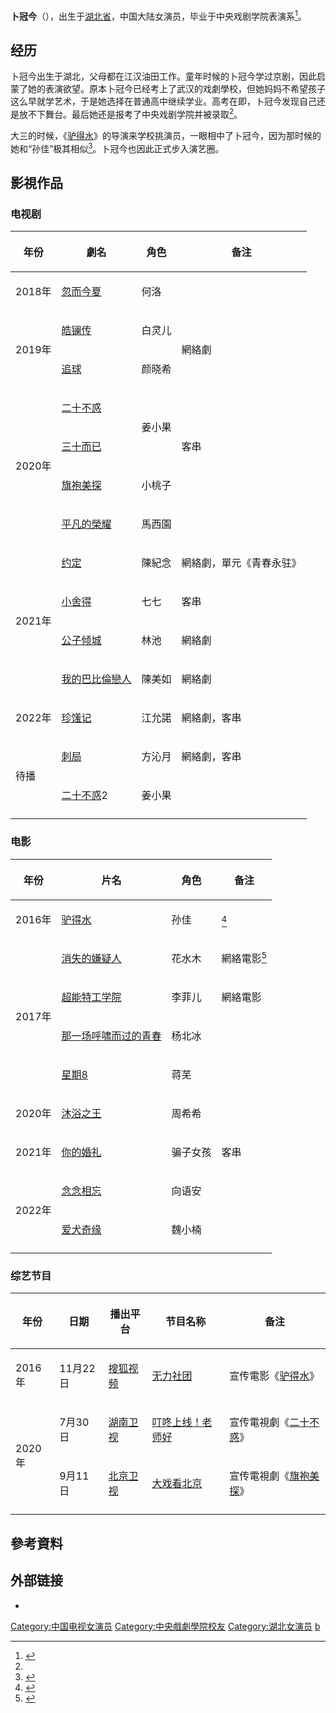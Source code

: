 {{艺人
| 类型 = 女演员
| 姓名 = 卜冠今
| 圖片 =
| 圖片簡介 =
| 罗马拼音 = Bu Guan Jin 
| 英文名 = 
| 昵称 = 
| 国籍 = {{PRC}}
| 籍貫 =
| 民族 = [[汉族|汉族]]
| 出生日期 = {{birth date and age|1994|5|25|mf=y}}
| 出生地點 = {{CHN}}[[湖北省|湖北省]]
| 逝世日期 = 
| 逝世地點 =
| 语言 = [[普通话|普通话]]
| 教育程度 = [[本科|本科]]
| 母校 = [[中央戏剧学院|中央戏剧学院]]
| 职业 = [[演员|演员]]
| 出道作 = 
| 代表作品 = '''電視劇'''：{{ubl|《[[忽而今夏|忽而今夏]]》|《[[二十不惑|二十不惑]]》|《[[我的巴比倫戀人|我的巴比倫戀人]]》}}
| 经纪公司 = 壹心娱乐
| 活跃年代 = 2016年至今
| 网站 = [https://weibo.com/u/1801371583 卜冠今]
| imdb = 
}}
'''卜冠今'''（{{bd|1994年|5月25日|}}），出生于[[湖北省|湖北省]]，中国大陆女演员，毕业于中央戏剧学院表演系<ref name=school>{{cite web|url=http://www.ctdsb.net/html/2017/1013/Entertainment114970.html|title=注意！这位江汉油田的湖北小美妞会火哦|date=2017-10-13|work=楚天都市网|access-date=2020-07-21|archive-date=2020-07-21|archive-url=https://web.archive.org/web/20200721014757/http://www.ctdsb.net/html/2017/1013/Entertainment114970.html|dead-url=no}}</ref>。

==经历==
卜冠今出生于湖北，父母都在江汉油田工作。童年时候的卜冠今学过京剧，因此启蒙了她的表演欲望。原本卜冠今已经考上了武汉的戏劇學校，但她妈妈不希望孩子这么早就学艺术，于是她选择在普通高中继续学业。高考在即，卜冠今发现自己还是放不下舞台。最后她还是报考了中央戏剧学院并被录取<ref name=school />。

大三的时候，《[[驴得水|驴得水]]》的导演来学校挑演员，一眼相中了卜冠今，因为那时候的她和“孙佳”极其相似<ref>{{cite web|url=https://ent.sina.com.cn/v/m/2020-07-21/doc-iivhvpwx6672472.shtml|title=卜冠今：表演最大的乐趣是“感受到被理解”|date=2020-07-21|work=澎湃新闻|access-date=2020-07-21|archive-date=2020-07-22|archive-url=https://web.archive.org/web/20200722164605/https://ent.sina.com.cn/v/m/2020-07-21/doc-iivhvpwx6672472.shtml|dead-url=no}}</ref>。卜冠今也因此正式步入演艺圈。

==影視作品==
=== 电视剧 ===
{| class="wikitable" 
|-
! 年份 !! 劇名 !! 角色 !! 备注
|-
| 2018年 ||[[忽而今夏|忽而今夏]]|| 何洛 || 
|-
|rowspan="2"| 2019年 ||[[皓镧传|皓镧传]]|| 白灵儿 ||rowspan="2"|網絡劇
|-
| [[追球_(电视剧)|追球]]||颜晓希
|-
|rowspan="4"| 2020年 ||[[二十不惑|二十不惑]]|| rowspan=2|姜小果 ||
|-
|  [[三十而已|三十而已]] ||客串
|-
|   [[旗袍美探|旗袍美探]]|| 小桃子 ||
|-
| [[平凡的榮耀|平凡的榮耀]]|| 馬西園 ||
|-
| rowspan="4" |2021年||[[约定_(电视剧)|约定]]||陳紀念||網絡劇，單元《青春永驻》
|-
| [[小舍得|小舍得]]||  七七 ||客串
|-
| [[公子倾城|公子倾城]]||林池  ||網絡劇
|-
| [[我的巴比倫戀人|我的巴比倫戀人]]|| 陳美如 ||網絡劇 
|-
|  2022年||[[珍馐记|珍馐记]]||江允諾||網絡劇，客串
|-
| rowspan=2|待播 ||  [[刺局|刺局]]<!-- 確實有參演, 不要刪 -->|| 方沁月 ||網絡劇，客串
|-
|  [[二十不惑|二十不惑]]2||  姜小果|| 
|-
|}

=== 电影 ===
{| class="wikitable" 
|-
! 年份 !! 片名 !! 角色 !! 备注
|-
| 2016年 ||[[驴得水|驴得水]]||孙佳||<ref>{{cite web|url=http://www.sh.chinanews.com/whty/2016-11-07/13896.shtml|title=电影《驴得水》收获不俗评价 导演周申沪语感谢家乡观众支持|date=2016-11-07|work=中国新闻网|access-date=2020-07-21|archive-date=2020-07-21|archive-url=https://web.archive.org/web/20200721014756/http://www.sh.chinanews.com/whty/2016-11-07/13896.shtml|dead-url=no}}</ref>
|-
| rowspan=4|2017年 ||[[消失的嫌疑人|消失的嫌疑人]]||花水木||網絡電影<ref>{{cite web|url=http://ent.163.com/16/1017/13/C3J5TORA00038793.html|title=电影《消失的嫌疑人》在京开机 打造年度力作|date=2016-10-17|work=网易娱乐|access-date=2020-07-21|archive-date=2020-07-21|archive-url=https://web.archive.org/web/20200721014757/http://ent.163.com/16/1017/13/C3J5TORA00038793.html|dead-url=no}}</ref>
|-
| [[超能特工学院|超能特工学院]]||李菲儿||網絡電影
|-
| [[那一场呼啸而过的青春|那一场呼啸而过的青春]]||杨北冰||
|-
| [[星期8|星期8]]||蒋芜||
|-
| 2020年 ||[[沐浴之王|沐浴之王]]||周希希|| 
|-
| 2021年 ||[[你的婚礼|你的婚礼]]||骗子女孩|| 客串
|-
| rowspan=2| 2022年|| [[念念相忘|念念相忘]]|| 向语安 ||
|-
|  [[爱犬奇缘|爱犬奇缘]]||魏小楠 || 
|-
|}

===综艺节目===
{| class="wikitable"
! 年份 !! 日期 !! 播出平台 !! 节目名称 !! 备注
|-
| 2016年 || 11月22日 || [[搜狐视频|搜狐视频]]||[[无力社团|无力社团]]|| 宣传電影《[[驴得水|驴得水]]》
|-
| rowspan="2" | 2020年
|7月30日||[[湖南卫视|湖南卫视]]||[[叮咚上线！老师好|叮咚上线！老师好]]|| 宣传電視劇《[[二十不惑|二十不惑]]》
|-
|9月11日||[[北京卫视|北京卫视]]||[[大戏看北京|大戏看北京]]|| 宣传電視劇《[[旗袍美探|旗袍美探]]》
|-
|}

== 參考資料 ==
{{Reflist|2}}

== 外部链接 ==
*{{weibo|1801371583|卜冠今}}

{{DEFAULTSORT:B卜}}
[[Category:中国电视女演员|Category:中国电视女演员]]
[[Category:中央戲劇學院校友|Category:中央戲劇學院校友]]
[[Category:湖北女演员|Category:湖北女演员]]
[[Category:卜姓|b]]